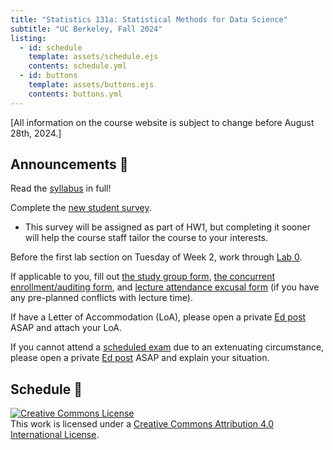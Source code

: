 ```yaml
---
title: "Statistics 131a: Statistical Methods for Data Science"
subtitle: "UC Berkeley, Fall 2024"
listing:
  - id: schedule
    template: assets/schedule.ejs
    contents: schedule.yml
  - id: buttons
    template: assets/buttons.ejs
    contents: buttons.yml
---
```


::: {#buttons}
:::

[All information on the course website is subject to change before August 28th, 2024.]

<!-- ::: {.callout-note title="Welcome to Week 2"} -->
<!-- Things are picking up now. -->
<!-- ::: -->

## Announcements 📣

Read the [syllabus](syllabus.qmd) in full! 

Complete the [new student survey](https://docs.google.com/forms/d/e/1FAIpQLSeLyja2XcDNM0oykU5Y4UxALdPqDuZwy2-4Y5z57im3iBvl9Q/viewform?usp=sf_link).

- This survey will be assigned as part of HW1, but completing it sooner will help the course staff tailor the course to your interests.

Before the first lab section on Tuesday of Week 2, work through [Lab 0](assets/Lab00.html).

If applicable to you, fill out [the study group form](https://docs.google.com/forms/d/e/1FAIpQLSd2XYenKGH8jtXAOUxSl8oXpQxiLwwDGw0edC9Qw56iwDPDjA/viewform?usp=sf_link),
[the concurrent enrollment/auditing form](https://docs.google.com/forms/d/e/1FAIpQLSfbYciXBFrZvO1WbtsIOTCOiWmV2EvC3RqN0dW9_3NHzE2QWQ/viewform?usp=sf_link), and [lecture attendance excusal form](https://docs.google.com/forms/d/e/1FAIpQLSfQLdZRc0fCGDp-4zwtwvcbbh5F2olKB7dx_qVrNKmsY43cxg/viewform?usp=sf_link) (if you have any pre-planned conflicts with lecture time).

If have a Letter of Accommodation (LoA), please open a private [Ed post](https://edstem.org/us/courses/63606/discussion/) ASAP and attach your LoA.

If you cannot attend a [scheduled exam](https://stat131a.berkeley.edu/fall-2024/syllabus.html#exams) due to an extenuating circumstance, please open a private [Ed post](https://edstem.org/us/courses/63606/discussion/) ASAP and explain your situation. 

## Schedule 📅

<!-- For a style similar to that of [Stat 20](https://stat20.berkeley.edu/fall-2024), modify `index.qmd` to point to `assets/{schedule-alt.ejs,buttons-alt.ejs}` and to `{schedule-alt.yml,buttons-alt.yml}` and `_quarto.yml` to point to `assets/styles-alt.scss`. -->

::: {#schedule}
:::

<a rel="license" href="http://creativecommons.org/licenses/by/4.0/"><img alt="Creative Commons License" style="border-width:0" src="https://i.creativecommons.org/l/by/4.0/88x31.png" /></a><br />This work is licensed under a <a rel="license" href="http://creativecommons.org/licenses/by/4.0/">Creative Commons Attribution 4.0 International License</a>.